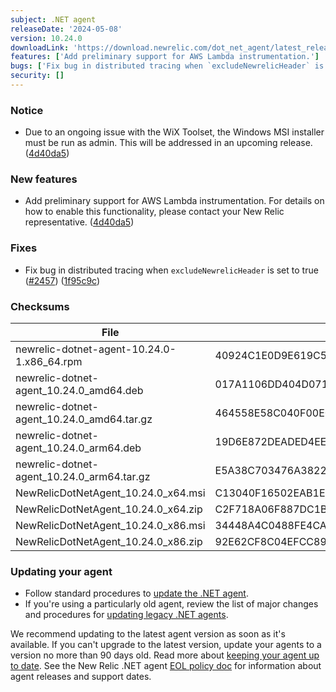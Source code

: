 ```yaml
---
subject: .NET agent
releaseDate: '2024-05-08'
version: 10.24.0
downloadLink: 'https://download.newrelic.com/dot_net_agent/latest_release'
features: ['Add preliminary support for AWS Lambda instrumentation.']
bugs: ['Fix bug in distributed tracing when `excludeNewrelicHeader` is set to true.']
security: []
---
```


### Notice

* Due to an ongoing issue with the WiX Toolset, the Windows MSI installer must be run as admin. This will be addressed in an upcoming release. ([4d40da5](https://github.com/newrelic/newrelic-dotnet-agent/commit/4d40da5e8b76a32814a8cffd21f092451caaaf9e))

### New features

* Add preliminary support for AWS Lambda instrumentation. For details on how to enable this functionality, please contact your New Relic representative. ([4d40da5](https://github.com/newrelic/newrelic-dotnet-agent/commit/4d40da5e8b76a32814a8cffd21f092451caaaf9e))

### Fixes

* Fix bug in distributed tracing when `excludeNewrelicHeader` is set to true ([#2457](https://github.com/newrelic/newrelic-dotnet-agent/issues/2457)) ([1f95c9c](https://github.com/newrelic/newrelic-dotnet-agent/commit/1f95c9cdfee17172ce8517679f2f6168fd9ebb63))

### Checksums
| File | SHA - 256  Hash |
| ---| ---|
| newrelic-dotnet-agent-10.24.0-1.x86_64.rpm | 40924C1E0D9E619C5F5334F077E65C2CEC20A431E2F03B5840D3FAA7E4D4907B |
| newrelic-dotnet-agent_10.24.0_amd64.deb | 017A1106DD404D07177C88339D63B039272C81733D5F57E12A9C896FF2FBFAB9 |
| newrelic-dotnet-agent_10.24.0_amd64.tar.gz | 464558E58C040F00E0EA75DA535E797B71D3C66ED7DBF5C177D9A720649CEF82 |
| newrelic-dotnet-agent_10.24.0_arm64.deb | 19D6E872DEADED4EE0403A60DDE8E640413263ADE46ED0BC139ABB67152D38EE |
| newrelic-dotnet-agent_10.24.0_arm64.tar.gz | E5A38C703476A3822E6EDB6DD87F44E4963A0E7AC435E19C2D759717ECC7A86D |
| NewRelicDotNetAgent_10.24.0_x64.msi | C13040F16502EAB1E1F5236C032E8A2C1ADFFDFCEDCC2F0E9356F02B8301BCFA |
| NewRelicDotNetAgent_10.24.0_x64.zip | C2F718A06F887DC1B96DAC2084E19C64E00D34FF1BAAAE6726335E7F7185AB1C |
| NewRelicDotNetAgent_10.24.0_x86.msi | 34448A4C0488FE4CA79BBD032A1E9288B589E58F49A2CFFA3FD5A529BC02AEBA |
| NewRelicDotNetAgent_10.24.0_x86.zip | 92E62CF8C04EFCC890CEE98D8276076B55669253B7273906E60F3570B1B34617 |


### Updating your agent

* Follow standard procedures to [update the .NET agent](/docs/agents/net-agent/installation-configuration/update-net-agent).
* If you're using a particularly old agent, review the list of major changes and procedures for [updating legacy .NET agents](/docs/agents/net-agent/troubleshooting/upgrade-legacy-net-agents).

We recommend updating to the latest agent version as soon as it's available. If you can't upgrade to the latest version, update your agents to a version no more than 90 days old. Read more about [keeping your agent up to date](/docs/new-relic-solutions/new-relic-one/install-configure/update-new-relic-agent).
See the New Relic .NET agent [EOL policy doc](/docs/apm/agents/net-agent/getting-started/net-agent-eol-policy) for information about agent releases and support dates.

